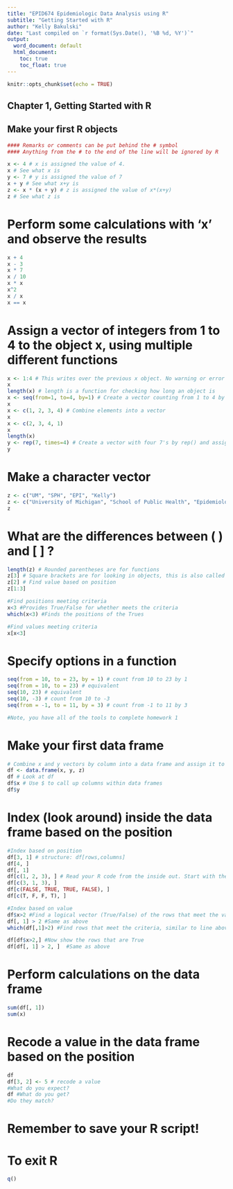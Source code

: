 ```yaml
---
title: "EPID674 Epidemiologic Data Analysis using R"
subtitle: "Getting Started with R"
author: "Kelly Bakulski"
date: "Last compiled on `r format(Sys.Date(), '%B %d, %Y')`"
output:
  word_document: default
  html_document: 
    toc: true
    toc_float: true
---
```


```r
knitr::opts_chunk$set(echo = TRUE)
```

## Chapter 1, Getting Started with R


## Make your first R objects
```r
#### Remarks or comments can be put behind the # symbol 
#### Anything from the # to the end of the line will be ignored by R  

x <- 4 # x is assigned the value of 4.
x # See what x is
y <- 7 # y is assigned the value of 7
x + y # See what x+y is
z <- x * (x + y) # z is assigned the value of x*(x+y)
z # See what z is
```


# Perform some calculations with 'x' and observe the results
```r
x + 4
x - 3
x * 7
x / 10
x * x
x^2
x / x
x == x
```

# Assign a vector of integers from 1 to 4 to the object x, using multiple different functions
```r
x <- 1:4 # This writes over the previous x object. No warning or error messages!
x
length(x) # length is a function for checking how long an object is
x <- seq(from=1, to=4, by=1) # Create a vector counting from 1 to 4 by 1
x
x <- c(1, 2, 3, 4) # Combine elements into a vector
x
x <- c(2, 3, 4, 1)
x
length(x)
y <- rep(7, times=4) # Create a vector with four 7's by rep() and assign it to y
y
```

# Make a character vector
```r
z <- c("UM", "SPH", "EPI", "Kelly")
z <- c("University of Michigan", "School of Public Health", "Epidemiology", "John Snow")
z
```

# What are the differences between ( ) and [ ] ?
```r
length(z) # Rounded parentheses are for functions
z[3] # Square brackets are for looking in objects, this is also called "indexing"
z[2] # Find value based on position
z[1:3]

#Find positions meeting criteria
x<3 #Provides True/False for whether meets the criteria
which(x<3) #Finds the positions of the Trues

#Find values meeting criteria
x[x<3]
```

# Specify options in a function
```r
seq(from = 10, to = 23, by = 1) # count from 10 to 23 by 1
seq(from = 10, to = 23) # equivalent
seq(10, 23) # equivalent
seq(10, -3) # count from 10 to -3
seq(from = -1, to = 11, by = 3) # count from -1 to 11 by 3

#Note, you have all of the tools to complete homework 1
```


# Make your first data frame
```r
# Combine x and y vectors by column into a data frame and assign it to an object called 'df'
df <- data.frame(x, y, z)
df # Look at df
df$x # Use $ to call up columns within data frames
df$y
```

# Index (look around) inside the data frame based on the position
```r
#Index based on position
df[3, 1] # structure: df[rows,columns]
df[4, ]
df[, 1]
df[c(1, 2, 3), ] # Read your R code from the inside out. Start with the innermost set of parentheses.
df[c(3, 1, 3), ]
df[c(FALSE, TRUE, TRUE, FALSE), ]
df[c(T, F, F, T), ]

#Index based on value
df$x>2 #Find a logical vector (True/False) of the rows that meet the value of interest (in this case x>2)
df[, 1] > 2 #Same as above
which(df[,1]>2) #Find rows that meet the criteria, similar to line above

df[df$x>2,] #Now show the rows that are True
df[df[, 1] > 2, ]  #Same as above
```

# Perform calculations on the data frame
```r
sum(df[, 1])
sum(x)
```

# Recode a value in the data frame based on the position
```r
df 
df[3, 2] <- 5 # recode a value
#What do you expect?
df #What do you get?
#Do they match?
```

# Remember to save your R script!
# To exit R 
```r
q()
```


